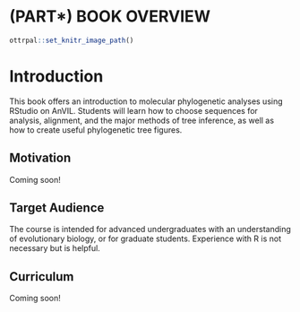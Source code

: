 # (PART\*) BOOK OVERVIEW {-}


```r
ottrpal::set_knitr_image_path()
```

# Introduction

This book offers an introduction to molecular phylogenetic analyses using RStudio on AnVIL. Students will learn how to choose sequences for analysis, alignment, and the major methods of tree inference, as well as how to create useful phylogenetic tree figures.

## Motivation

Coming soon!

## Target Audience  

The course is intended for advanced undergraduates with an understanding of evolutionary biology, or for graduate students. Experience with R is not necessary but is helpful.

## Curriculum  

Coming soon!

